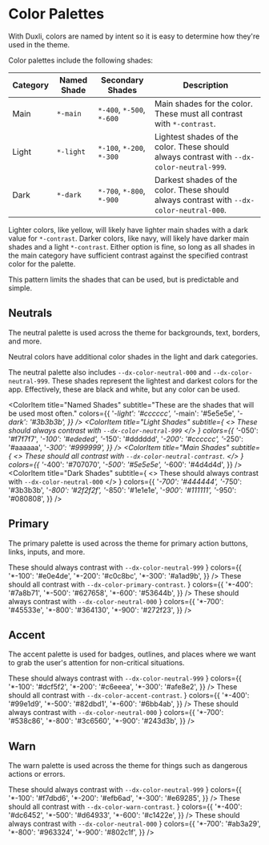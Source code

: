 
<Meta title="Theme/Color Palettes" />

# Color Palettes

With Duxli, colors are named by intent so it is easy to determine how they're used in the theme.

Color palettes include the following shades:

| Category | Named Shade | Secondary Shades          | Description                                                                               |
| -------- | ----------- | ------------------------- | ----------------------------------------------------------------------------------------- |
| Main     | `*-main`    | `*-400`, `*-500`, `*-600` | Main shades for the color. These must all contrast with `*-contrast`.                     |
| Light    | `*-light`   | `*-100`, `*-200`, `*-300` | Lightest shades of the color. These should always contrast with `--dx-color-neutral-999`. |
| Dark     | `*-dark`    | `*-700`, `*-800`, `*-900` | Darkest shades of the color. These should always contrast with `--dx-color-neutral-000`.  |

Lighter colors, like yellow, will likely have lighter main shades with a dark value for `*-contrast`.
Darker colors, like navy, will likely have darker main shades and a light `*-contrast`.
Either option is fine, so long as all shades in the main category have sufficient contrast against the specified contrast color for the palette.

This pattern limits the shades that can be used, but is predictable and simple.

## Neutrals

The neutral palette is used across the theme for backgrounds, text, borders, and more.

Neutral colors have additional color shades in the light and dark categories.

The neutral palette also includes `--dx-color-neutral-000` and `--dx-color-neutral-999`.
These shades represent the lightest and darkest colors for the app.
Effectively, these are black and white, but any color can be used.

<ColorPalette>
  <ColorItem
    title="Black/White"
    subtitle="Darkest and lightest variants of the neutral palette."
    colors={{
      '--dx-color-neutral-000': '#ffffff',
      '--dx-color-neutral-999': '#000000',
    }}
  />
  <ColorItem
    title="Contrast"
    subtitle="Contrast color for all main shades."
    colors={{
      '--dx-color-neutral-contrast': '#ffffff',
    }}
  />

  <ColorItem
    title="Named Shades"
    subtitle="These are the shades that will be used most often."
    colors={{
      '*-light': '#cccccc',
      '*-main': '#5e5e5e',
      '*-dark': '#3b3b3b',
    }}
  />
  <ColorItem
    title="Light Shades"
    subtitle={
      <>
        These should always contrast with <code>--dx-color-neutral-999</code>
      </>
    }
    colors={{
      '*-050': '#f7f7f7',
      '*-100': '#ededed',
      '*-150': '#dddddd',
      '*-200': '#cccccc',
      '*-250': '#aaaaaa',
      '*-300': '#999999',
    }}
  />
  <ColorItem
    title="Main Shades"
    subtitle={
      <>
        These should all contrast with <code>--dx-color-neutral-contrast</code>.
      </>
    }
    colors={{
      '*-400': '#707070',
      '*-500': '#5e5e5e',
      '*-600': '#4d4d4d',
    }}
  />
  <ColorItem
    title="Dark Shades"
    subtitle={
      <>
        These should always contrast with <code>--dx-color-neutral-000</code>
      </>
    }
    colors={{
      '*-700': '#444444',
      '*-750': '#3b3b3b',
      '*-800': '#2f2f2f',
      '*-850': '#1e1e1e',
      '*-900': '#111111',
      '*-950': '#080808',
    }}
  />
</ColorPalette>

## Primary

The primary palette is used across the theme for primary action buttons, links, inputs, and more.

<ColorPalette>
  <ColorItem
    title="Contrast"
    subtitle="Contrast color for all shades."
    colors={{
      '--dx-color-primary-contrast': '#ffffff',
    }}
  />
  <ColorItem
    title="Named Shades"
    subtitle="These are the shades that will be used most often."
    colors={{
      '*-light': '#a1ad9b',
      '*-main': '#627658',
      '*-dark': '#45533e',
    }}
  />
  <ColorItem
    title="Light Shades"
    subtitle={
      <>
        These should always contrast with <code>--dx-color-neutral-999</code>
      </>
    }
    colors={{
      '*-100': '#e0e4de',
      '*-200': '#c0c8bc',
      '*-300': '#a1ad9b',
    }}
  />
  <ColorItem
    title="Main Shades"
    subtitle={
      <>
        These should all contrast with <code>--dx-color-primary-contrast</code>.
      </>
    }
    colors={{
      '*-400': '#7a8b71',
      '*-500': '#627658',
      '*-600': '#53644b',
    }}
  />
  <ColorItem
    title="Dark Shades"
    subtitle={
      <>
        These should always contrast with <code>--dx-color-neutral-000</code>
      </>
    }
    colors={{
      '*-700': '#45533e',
      '*-800': '#364130',
      '*-900': '#272f23',
    }}
  />
</ColorPalette>

## Accent

The accent palette is used for badges, outlines, and places where we want to grab the user's attention for non-critical situations.

<ColorPalette>
  <ColorItem
    title="Contrast"
    subtitle="Contrast color for all shades."
    colors={{
      '--dx-color-accent-contrast': '#000000',
    }}
  />
  <ColorItem
    title="Named Shades"
    subtitle="These are the shades that will be used most often."
    colors={{
      '*-light': '#c6eeea',
      '*-main': '#82dbd1',
      '*-dark': '#538c86',
    }}
  />
  <ColorItem
    title="Light Shades"
    subtitle={
      <>
        These should always contrast with <code>--dx-color-neutral-999</code>
      </>
    }
    colors={{
      '*-100': '#dcf5f2',
      '*-200': '#c6eeea',
      '*-300': '#afe8e2',
    }}
  />
  <ColorItem
    title="Main Shades"
    subtitle={
      <>
        These should all contrast with <code>--dx-color-accent-contrast</code>.
      </>
    }
    colors={{
      '*-400': '#99e1d9',
      '*-500': '#82dbd1',
      '*-600': '#6bb4ab',
    }}
  />
  <ColorItem
    title="Dark Shades"
    subtitle={
      <>
        These should always contrast with <code>--dx-color-neutral-000</code>
      </>
    }
    colors={{
      '*-700': '#538c86',
      '*-800': '#3c6560',
      '*-900': '#243d3b',
    }}
  />
</ColorPalette>

## Warn

The warn palette is used across the theme for things such as dangerous actions or errors.

<ColorPalette>
  <ColorItem
    title="Contrast"
    subtitle="Contrast color for all shades."
    colors={{
      '--dx-color-warn-contrast': '#ffffff',
    }}
  />
  <ColorItem
    title="Named Shades"
    subtitle="These are the shades that will be used most often."
    colors={{
      '*-light': '#e69285',
      '*-main': '#dc6452',
      '*-dark': '#ab3a29',
    }}
  />
  <ColorItem
    title="Light Shades"
    subtitle={
      <>
        These should always contrast with <code>--dx-color-neutral-999</code>
      </>
    }
    colors={{
      '*-100': '#f7dbd6',
      '*-200': '#efb6ad',
      '*-300': '#e69285',
    }}
  />
  <ColorItem
    title="Main Shades"
    subtitle={
      <>
        These should all contrast with <code>--dx-color-warn-contrast</code>.
      </>
    }
    colors={{
      '*-400': '#dc6452',
      '*-500': '#d64933',
      '*-600': '#c1422e',
    }}
  />
  <ColorItem
    title="Dark Shades"
    subtitle={
      <>
        These should always contrast with <code>--dx-color-neutral-000</code>
      </>
    }
    colors={{
      '*-700': '#ab3a29',
      '*-800': '#963324',
      '*-900': '#802c1f',
    }}
  />
</ColorPalette>
